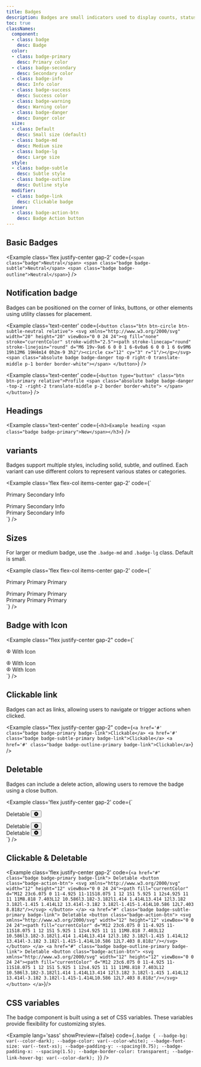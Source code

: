 ```yaml
---
title: Badges
description: Badges are small indicators used to display counts, statuses, or labels. They add quick context to elements like buttons, icons, or lists.
toc: true
classNames:
  component:
  - class: badge
    desc: Badge
  color:
  - class: badge-primary
    desc: Primary color
  - class: badge-secondary
    desc: Secondary color
  - class: badge-info
    desc: Info color
  - class: badge-success
    desc: Success color
  - class: badge-warning
    desc: Warning color
  - class: badge-danger
    desc: Danger color
  size:
  - class: Default
    desc: Small size (default)
  - class: badge-md
    desc: Medium size
  - class: badge-lg
    desc: Large size
  style:
  - class: badge-subtle
    desc: Subtle style
  - class: badge-outline
    desc: Outline style
  modifier:
  - class: badge-link
    desc: Clickable badge
  inner:
  - class: badge-action-btn
    desc: Badge Action button
---
```


## Basic Badges

<Example class='flex justify-center gap-2' code={`<span class="badge">Neutral</span>
  <span class="badge badge-subtle">Neutral</span>
  <span class="badge badge-outline">Neutral</span>`} />

## Notification badge

Badges can be positioned on the corner of links, buttons, or other elements using utility classes for placement.

<Example class='text-center' code={`<button class="btn btn-circle btn-subtle-neutral relative">
    <svg xmlns="http://www.w3.org/2000/svg" width="20" height="20" viewBox="0 0 24 24"><g fill="none" stroke="currentColor" stroke-width="2.5"><path stroke-linecap="round" stroke-linejoin="round" d="M6 19v-9a6 6 0 0 1 6-6v0a6 6 0 0 1 6 6v9M6 19h12M6 19H4m14 0h2m-9 3h2"/><circle cx="12" cy="3" r="1"/></g></svg>
    <span class="absolute badge badge-danger top-0 right-0 translate-middle p-1 border border-white"></span>
  </button>`} />

<Example class='text-center' code={`<button type="button" class="btn btn-primary relative">Profile
    <span class="absolute badge badge-danger -top-2 -right-2 translate-middle p-2 border border-white">
    </span>
  </button>`} />

## Headings

<Example class='text-center' code={`<h3>Example heading <span class="badge badge-primary">New</span></h3>`} />

## variants

Badges support multiple styles, including solid, subtle, and outlined. Each variant can use different colors to represent various states or categories.

<Example class='flex flex-col items-center gap-2' code={`<div class='flex gap-2'>
    <span class="badge badge-primary">Primary</span>
    <span class="badge badge-secondary">Secondary</span>
    <span class="badge badge-info">Info</span>
  </div>
  <div class='flex gap-2'>
    <span class="badge badge-subtle-primary">Primary</span>
    <span class="badge badge-subtle-secondary">Secondary</span>
    <span class="badge badge-subtle-info">Info</span>
  </div>
  <div class='flex gap-2'>
    <span class="badge badge-outline-primary">Primary</span>
    <span class="badge badge-outline-secondary">Secondary</span>
    <span class="badge badge-outline-info">Info</span>
  </div>`} />

## Sizes

For larger or medium badge, use the `.badge-md` and `.badge-lg` class. Default is small.

<Example class='flex flex-col items-center gap-2' code={`<div class='flex items-center gap-2'>
    <span class="badge badge-primary">Primary</span>
    <span class="badge badge-primary badge-md">Primary</span>
    <span class="badge badge-primary badge-lg">Primary</span>
  </div>
  <div class='flex items-center gap-2'>
    <span class="badge badge-subtle-primary">Primary</span>
    <span class="badge badge-subtle-primary badge-md">Primary</span>
    <span class="badge badge-subtle-primary badge-lg">Primary</span>
  </div>
  <div class='flex items-center gap-2'>
    <span class="badge badge-outline-primary">Primary</span>
    <span class="badge badge-outline-primary badge-md">Primary</span>
    <span class="badge badge-outline-primary badge-lg">Primary</span>
  </div>`} />

## Badge with Icon

<Example class="flex justify-center gap-2" code={`<div class="badge badge-primary badge-md">
    <svg xmlns="http://www.w3.org/2000/svg" width="12" height="12" viewBox="0 0 24 24"><g fill="none" stroke="currentColor" stroke-linecap="round" stroke-linejoin="round" stroke-width="2"><path d="M3 12a9 9 0 1 0 18 0a9 9 0 1 0-18 0"/><path d="M9 10a3 3 0 1 0 6 0a3 3 0 1 0-6 0m-2.832 8.849A4 4 0 0 1 10 16h4a4 4 0 0 1 3.834 2.855"/></g></svg>
    With Icon
  </div>
  <div class="badge badge-subtle-primary badge-md">
    <svg xmlns="http://www.w3.org/2000/svg" width="12" height="12" viewBox="0 0 24 24"><g fill="none" stroke="currentColor" stroke-linecap="round" stroke-linejoin="round" stroke-width="2"><path d="M3 12a9 9 0 1 0 18 0a9 9 0 1 0-18 0"/><path d="M9 10a3 3 0 1 0 6 0a3 3 0 1 0-6 0m-2.832 8.849A4 4 0 0 1 10 16h4a4 4 0 0 1 3.834 2.855"/></g></svg>
    With Icon
  </div>
  <div class="badge badge-outline-primary badge-md">
    <svg xmlns="http://www.w3.org/2000/svg" width="12" height="12" viewBox="0 0 24 24"><g fill="none" stroke="currentColor" stroke-linecap="round" stroke-linejoin="round" stroke-width="2"><path d="M3 12a9 9 0 1 0 18 0a9 9 0 1 0-18 0"/><path d="M9 10a3 3 0 1 0 6 0a3 3 0 1 0-6 0m-2.832 8.849A4 4 0 0 1 10 16h4a4 4 0 0 1 3.834 2.855"/></g></svg>
    With Icon
  </div>`} />

## Clickable link

Badges can act as links, allowing users to navigate or trigger actions when clicked.

<Example class="flex justify-center gap-2" code={`<a href='#' class="badge badge-primary badge-link">Clickable</a>
  <a href='#' class="badge badge-subtle-primary badge-link">Clickable</a>
  <a href='#' class="badge badge-outline-primary badge-link">Clickable</a>`} />

## Deletable

Badges can include a delete action, allowing users to remove the badge using a close button.

<Example class='flex justify-center gap-2' code={`<div class="badge badge-primary">
    Deletable
    <button class="badge-action-btn">
      <svg xmlns="http://www.w3.org/2000/svg" width="12" height="12" viewBox="0 0 24 24"><path fill="currentColor" d="M12 23c6.075 0 11-4.925 11-11S18.075 1 12 1S1 5.925 1 12s4.925 11 11 11M8.818 7.403L12 10.586l3.182-3.182l1.414 1.414L13.414 12l3.182 3.182l-1.415 1.414L12 13.414l-3.182 3.182l-1.415-1.414L10.586 12L7.403 8.818z"/></svg>
    </button>
  </div>
  <div class="badge badge-subtle-primary">
    Deletable
    <button class="badge-action-btn">
      <svg xmlns="http://www.w3.org/2000/svg" width="12" height="12" viewBox="0 0 24 24"><path fill="currentColor" d="M12 23c6.075 0 11-4.925 11-11S18.075 1 12 1S1 5.925 1 12s4.925 11 11 11M8.818 7.403L12 10.586l3.182-3.182l1.414 1.414L13.414 12l3.182 3.182l-1.415 1.414L12 13.414l-3.182 3.182l-1.415-1.414L10.586 12L7.403 8.818z"/></svg>
    </button>
  </div>
  <div class="badge badge-outline-primary">
    Deletable
    <button class="badge-action-btn">
      <svg xmlns="http://www.w3.org/2000/svg" width="12" height="12" viewBox="0 0 24 24"><path fill="currentColor" d="M12 23c6.075 0 11-4.925 11-11S18.075 1 12 1S1 5.925 1 12s4.925 11 11 11M8.818 7.403L12 10.586l3.182-3.182l1.414 1.414L13.414 12l3.182 3.182l-1.415 1.414L12 13.414l-3.182 3.182l-1.415-1.414L10.586 12L7.403 8.818z"/></svg>
    </button>
  </div>`} />

## Clickable & Deletable

<Example class='flex justify-center gap-2' code={`<a href="#" class="badge badge-primary badge-link">
    Deletable
    <button class="badge-action-btn">
      <svg xmlns="http://www.w3.org/2000/svg" width="12" height="12" viewBox="0 0 24 24"><path fill="currentColor" d="M12 23c6.075 0 11-4.925 11-11S18.075 1 12 1S1 5.925 1 12s4.925 11 11 11M8.818 7.403L12 10.586l3.182-3.182l1.414 1.414L13.414 12l3.182 3.182l-1.415 1.414L12 13.414l-3.182 3.182l-1.415-1.414L10.586 12L7.403 8.818z"/></svg>
    </button>
  </a>
  <a href="#" class="badge badge-subtle-primary badge-link">
    Deletable
    <button class="badge-action-btn">
      <svg xmlns="http://www.w3.org/2000/svg" width="12" height="12" viewBox="0 0 24 24"><path fill="currentColor" d="M12 23c6.075 0 11-4.925 11-11S18.075 1 12 1S1 5.925 1 12s4.925 11 11 11M8.818 7.403L12 10.586l3.182-3.182l1.414 1.414L13.414 12l3.182 3.182l-1.415 1.414L12 13.414l-3.182 3.182l-1.415-1.414L10.586 12L7.403 8.818z"/></svg>
    </button>
  </a>
  <a href="#" class="badge badge-outline-primary badge-link">
    Deletable
    <button class="badge-action-btn">
      <svg xmlns="http://www.w3.org/2000/svg" width="12" height="12" viewBox="0 0 24 24"><path fill="currentColor" d="M12 23c6.075 0 11-4.925 11-11S18.075 1 12 1S1 5.925 1 12s4.925 11 11 11M8.818 7.403L12 10.586l3.182-3.182l1.414 1.414L13.414 12l3.182 3.182l-1.415 1.414L12 13.414l-3.182 3.182l-1.415-1.414L10.586 12L7.403 8.818z"/></svg>
    </button>
  </a>`}/>

## CSS variables

The badge component is built using a set of CSS variables. These variables provide flexibility for customizing styles.

<Example lang='sass' showPreview={false}
  code={`.badge {
    --badge-bg: var(--color-dark);
    --badge-color: var(--color-white);
    --badge-font-size: var(--text-xs);
    --badge-padding-y: --spacing(0.75);
    --badge-padding-x: --spacing(1.5);
    --badge-border-color: transparent;
    --badge-link-hover-bg: var(--color-dark);
  }`}
/>
